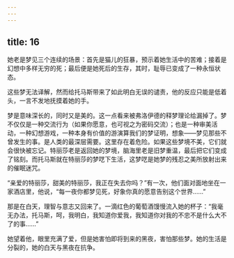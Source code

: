 ```yaml
---
---
---
```

title: 16
---



她老是梦见三个连续的场景：首先是猫儿的狂暴，预示着她生活中的苦难；接着是幻想中多样无穷的死；最后便是她死后的生存，其时，耻辱已变成了一种永恒状态。

这些梦无法译解，然而给托马斯带来了如此明白无误的谴责，他的反应只能是低着头，一言不发地抚摸着她的手。

梦是意味深长的，同时又是美的。这一点看来被弗洛伊德的释梦理论给漏掉了。梦不仅仅是一种交流行为（如果你愿意，也可视之为密码交流）；也是一种审美活动，一种幻想游戏，一种本身有价值的游演算我们的梦证明，想象——梦见那些不曾发生的事。是人类的最深层需要。这里存在着危险。如果这些梦境不美，它们就会很快被忘记。特丽莎老是返回她的梦境，脑海里老是旧梦重温，最后把它们变成了铭刻。而托马斯就在特丽莎的梦呓下生活，这梦呓是她梦的残忍之美所放射出来的催眠迷咒。

“亲爱的特丽莎，甜美的特丽莎，我正在失去你吗？”有一次，他们面对面地坐在一家酒店里，他说，“每一夜你都梦见死，好象你真的愿意告别这个世界……”

那是在白天，理智与意志又回来了。一滴红色的葡萄酒馒慢流入她的杯子：“我毫无办法，托马斯，呵，我明白，我知道你爱我，我知道你对我的不忠不是什么大不了的事……”

她望着他，眼里充满了爱，但是她害怕即将到来的黑夜，害怕那些梦。她的生活是分裂的，她的白天与黑夜在抗争。